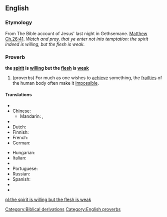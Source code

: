 ==English==

===Etymology===
From The Bible account of Jesus' last night in Gethsemane. [[s:Bible (King James)/Matthew#Chapter 26|Matthew Ch.26:41]]. ''Watch and pray, that ye enter not into temptation: the spirit indeed is willing, but the flesh is weak.''

===Proverb===
'''the [[spirit]] is [[willing]] but the [[flesh]] is [[weak]]'''

# (proverbs) For much as one wishes to [[achieve]] something, the [[frailty|frailties]] of the human body often make it [[impossible]].

====Translations====
{{trans-top}}
* {{trreq|Arabic}}
* Chinese:
** Mandarin: {{t|cmn|心有餘而力不足|sc=Hani|xs=Mandarin}}, {{t|cmn|心有余而力不足|tr=xīn yǒu yú ér lì bù zú|sc=Hani|xs=Mandarin}}
* {{trreq|Czech}}
* Dutch: {{t|nl|de geest is gewillig, maar het vlees is zwak}}
* Finnish: {{t-|fi|henki on altis, mutta liha on heikko}}
* French: {{t|fr|l'esprit est prompt, mais la chair est faible}}
* German: {{t|de|der Geist ist willig, aber das Fleisch ist schwach}}
{{trans-mid}}
* Hungarian: {{t|hu|a lélek kész, de a test erőtlen}}
* Italian: {{t|it|lo spirito è pronto, ma la carne è stanca}}
* {{trreq|Japanese}}
* Portuguese: {{t|pt|o espírito está pronto, mas a carne é fraca}}
* Russian: {{t|ru|дух бодр, плоть же немощна|sc=Cyrl}}
* Spanish: {{t|es|el espíritu está presto, mas la carne enferma}}
* {{trreq|Swedish}}
* {{trreq|Vietnamese}}
{{trans-bottom}}

[[Category:Biblical derivations]]
[[Category:English proverbs]]

[[pl:the spirit is willing but the flesh is weak]]